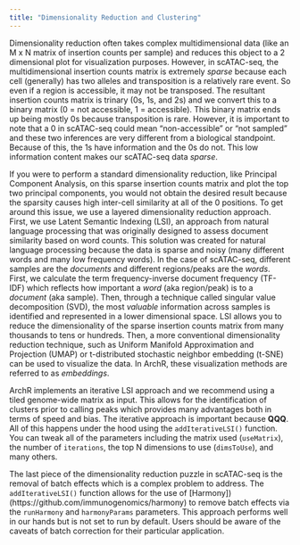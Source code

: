 ```yaml
---
title: "Dimensionality Reduction and Clustering"
---
```


Dimensionality reduction often takes complex multidimensional data (like an M x N matrix of insertion counts per sample) and reduces this object to a 2 dimensional plot for visualization purposes. However, in scATAC-seq, the multidimensional insertion counts matrix is extremely _sparse_ because each cell (generally) has two alleles and transposition is a relatively rare event. So even if a region is accessible, it may not be transposed. The resultant insertion counts matrix is trinary (0s, 1s, and 2s) and we convert this to a binary matrix (0 = not accessible, 1 = accessible). This binary matrix ends up being mostly 0s because transposition is rare. However, it is important to note that a 0 in scATAC-seq could mean "non-accessible" or "not sampled" and these two inferences are very different from a biological standpoint. Because of this, the 1s have information and the 0s do not. This low information content makes our scATAC-seq data _sparse_.

If you were to perform a standard dimensionality reduction, like Principal Component Analysis, on this sparse insertion counts matrix and plot the top two principal components, you would not obtain the desired result because the sparsity causes high inter-cell similarity at all of the 0 positions. To get around this issue, we use a layered dimensionality reduction approach. First, we use Latent Semantic Indexing (LSI), an approach from natural language processing that was originally designed to assess document similarity based on word counts. This solution was created for natural language processing because the data is sparse and noisy (many different words and many low frequency words). In the case of scATAC-seq, different samples are the _documents_ and different regions/peaks are the _words_. First, we calculate the term frequency-inverse document frequency (TF-IDF) which reflects how important a _word_ (aka region/peak) is to a _document_ (aka sample).  Then, through a technique called singular value decomposition (SVD), the most _valuable_ information across samples is identified and represented in a lower dimensional space. LSI allows you to reduce the dimensionality of the sparse insertion counts matrix from many thousands to tens or hundreds. Then, a more conventional dimensionality reduction technique, such as Uniform Manifold Approximation and Projection (UMAP) or t-distributed stochastic neighbor embedding (t-SNE) can be used to visualize the data. In ArchR, these visualization methods are referred to as _embeddings_.

ArchR implements an iterative LSI approach and we recommend using a tiled genome-wide matrix as input. This allows for the identification of clusters prior to calling peaks which provides many advantages both in terms of speed and bias. The iterative approach is important because __QQQ__. All of this happens under the hood using the `addIterativeLSI()` function. You can tweak all of the parameters including the matrix used (`useMatrix`), the number of `iterations`, the top N dimensions to use (`dimsToUse`), and many others.

The last piece of the dimensionality reduction puzzle in scATAC-seq is the removal of batch effects which is a complex problem to address. The `addIterativeLSI()` function allows for the use of [Harmony])(https://github.com/immunogenomics/harmony) to remove batch effects via the `runHarmony` and `harmonyParams` parameters. This approach performs well in our hands but is not set to run by default. Users should be aware of the caveats of batch correction for their particular application.
